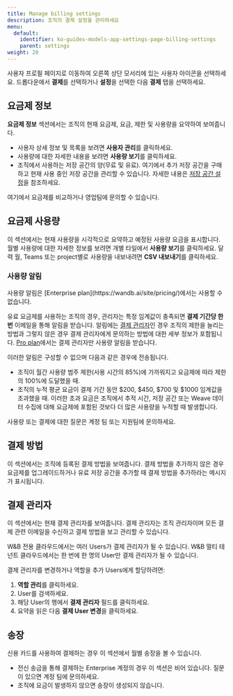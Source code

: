 ```yaml
---
title: Manage billing settings
description: 조직의 결제 설정을 관리하세요
menu:
  default:
    identifier: ko-guides-models-app-settings-page-billing-settings
    parent: settings
weight: 20
---
```


사용자 프로필 페이지로 이동하여 오른쪽 상단 모서리에 있는 사용자 아이콘을 선택하세요. 드롭다운에서 **결제**를 선택하거나 **설정**을 선택한 다음 **결제** 탭을 선택하세요.

## 요금제 정보

**요금제 정보** 섹션에서는 조직의 현재 요금제, 요금, 제한 및 사용량을 요약하여 보여줍니다.

- 사용자 상세 정보 및 목록을 보려면 **사용자 관리**를 클릭하세요.
- 사용량에 대한 자세한 내용을 보려면 **사용량 보기**를 클릭하세요.
- 조직에서 사용하는 저장 공간의 양(무료 및 유료). 여기에서 추가 저장 공간을 구매하고 현재 사용 중인 저장 공간을 관리할 수 있습니다. 자세한 내용은 [저장 공간 설정](/ko/platform/app/settings-page/storage/)을 참조하세요.

여기에서 요금제를 비교하거나 영업팀에 문의할 수 있습니다.

## 요금제 사용량
이 섹션에서는 현재 사용량을 시각적으로 요약하고 예정된 사용량 요금을 표시합니다. 월별 사용량에 대한 자세한 정보를 보려면 개별 타일에서 **사용량 보기**를 클릭하세요. 달력 월, Teams 또는 project별로 사용량을 내보내려면 **CSV 내보내기**를 클릭하세요.

### 사용량 알림

<Note>
사용량 알림은 [Enterprise plan](https://wandb.ai/site/pricing/)에서는 사용할 수 없습니다.
</Note>

유료 요금제를 사용하는 조직의 경우, 관리자는 특정 임계값이 충족되면 **결제 기간당 한 번** 이메일을 통해 알림을 받습니다. 알림에는 [결제 관리자](#billing-admin)인 경우 조직의 제한을 늘리는 방법과 그렇지 않은 경우 결제 관리자에게 문의하는 방법에 대한 세부 정보가 포함됩니다. [Pro plan](https://wandb.ai/site/pricing/)에서는 결제 관리자만 사용량 알림을 받습니다.

이러한 알림은 구성할 수 없으며 다음과 같은 경우에 전송됩니다.

- 조직이 월간 사용량 범주 제한(사용 시간의 85%)에 가까워지고 요금제에 따라 제한의 100%에 도달했을 때.
- 조직의 누적 평균 요금이 결제 기간 동안 $200, $450, $700 및 $1000 임계값을 초과했을 때. 이러한 초과 요금은 조직에서 추적 시간, 저장 공간 또는 Weave 데이터 수집에 대해 요금제에 포함된 것보다 더 많은 사용량을 누적할 때 발생합니다.

사용량 또는 결제에 대한 질문은 계정 팀 또는 지원팀에 문의하세요.

## 결제 방법
이 섹션에서는 조직에 등록된 결제 방법을 보여줍니다. 결제 방법을 추가하지 않은 경우 요금제를 업그레이드하거나 유료 저장 공간을 추가할 때 결제 방법을 추가하라는 메시지가 표시됩니다.

## 결제 관리자
이 섹션에서는 현재 결제 관리자를 보여줍니다. 결제 관리자는 조직 관리자이며 모든 결제 관련 이메일을 수신하고 결제 방법을 보고 관리할 수 있습니다.

<Note>
W&B 전용 클라우드에서는 여러 Users가 결제 관리자가 될 수 있습니다. W&B 멀티 테넌트 클라우드에서는 한 번에 한 명의 User만 결제 관리자가 될 수 있습니다.
</Note>

결제 관리자를 변경하거나 역할을 추가 Users에게 할당하려면:

1. **역할 관리**를 클릭하세요.
2. User를 검색하세요.
3. 해당 User의 행에서 **결제 관리자** 필드를 클릭하세요.
4. 요약을 읽은 다음 **결제 User 변경**을 클릭하세요.

## 송장
신용 카드를 사용하여 결제하는 경우 이 섹션에서 월별 송장을 볼 수 있습니다.
- 전신 송금을 통해 결제하는 Enterprise 계정의 경우 이 섹션은 비어 있습니다. 질문이 있으면 계정 팀에 문의하세요.
- 조직에 요금이 발생하지 않으면 송장이 생성되지 않습니다.
